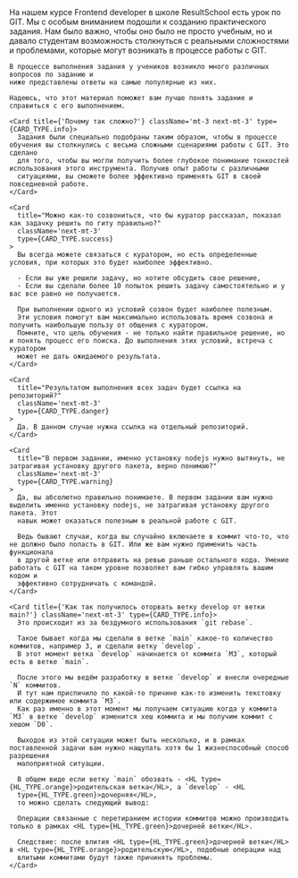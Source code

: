 
<MdxLayout>
  <MdxTemplate
    pubdate={'2024-04-21'}
    ogCanonicalUrl={LINKS.articles.resultGitTask.link}
    title={LINKS.articles.resultGitTask.title}
  >
    На нашем курсе Frontend developer в школе ResultSchool есть урок по GIT.
    Мы с особым вниманием подошли к созданию практического задания.
    Нам было важно, чтобы оно было не просто учебным,
    но и давало студентам возможность столкнуться с реальными сложностями и проблемами,
    которые могут возникать в процессе работы с GIT.

    В процессе выполнения задания у учеников возникло много различных вопросов по заданию и
    ниже представлены ответы на самые популярные из них.

    Надеюсь, что этот материал поможет вам лучше понять задание и справиться с его выполнением.

    <Card title={'Почему так сложно?'} className='mt-3 next-mt-3' type={CARD_TYPE.info}>
      Задания были специально подобраны таким образом, чтобы в процессе обучения вы столкнулись с весьма сложными сценариями работы с GIT. Это сделано
      для того, чтобы вы могли получить более глубокое понимание тонкостей использования этого инструмента. Получив опыт работы с различными
      ситуациями, вы сможете более эффективно применять GIT в своей повседневной работе.
    </Card>

    <Card
      title="Можно как-то созвониться, что бы куратор рассказал, показал как задачку решить по гиту правильно?"
      className='next-mt-3'
      type={CARD_TYPE.success}
    >
      Вы всегда можете связаться с куратором, но есть определенные условия, при которых это будет наиболее эффективно.

      - Если вы уже решили задачу, но хотите обсудить свое решение,
      - Если вы сделали более 10 попыток решить задачу самостоятельно и у вас все равно не получается.

      При выполнении одного из условий созвон будет наиболее полезным.
      Эти условия помогут вам максимально использовать время созвона и получить наибольшую пользу от общения с куратором.
      Помните, что цель обучения - не только найти правильное решение, но и понять процесс его поиска. До выполнения этих условий, встреча с куратором
      может не дать ожидаемого результата.
    </Card>

    <Card
      title="Результатом выполнения всех задач будет ссылка на репозиторий?"
      className='next-mt-3'
      type={CARD_TYPE.danger}
    >
      Да. В данном случае нужна ссылка на отдельный репозиторий.
    </Card>

    <Card
      title="В первом задании, именно установку nodejs нужно вытянуть, не затрагивая установку другого пакета, верно понимаю?"
      className='next-mt-3'
      type={CARD_TYPE.warning}
    >
      Да, вы абсолютно правильно понимаете. В первом задании вам нужно выделить именно установку nodejs, не затрагивая установку другого пакета. Этот
      навык может оказаться полезным в реальной работе с GIT.

      Ведь бывают случаи, когда вы случайно включаете в коммит что-то, что не должно было попасть в GIT. Или же вам нужно применить часть функционала
      в другой ветке или отправить на ревью раньше остального кода. Умение работать с GIT на таком уровне позволяет вам гибко управлять вашим кодом и
      эффективно сотрудничать с командой.
    </Card>

    <Card title={'Как так получилось оторвать ветку develop от ветки main?'} className='next-mt-3' type={CARD_TYPE.info}>
      Это происходит из за бездумного использования `git rebase`.

      Такое бывает когда мы сделали в ветке `main` какое-то количество коммитов, например 3, и сделали ветку `develop`.
      В этот момент ветка `develop` начинается от коммита `M3`, который есть в ветке `main`.

      После этого мы ведём разработку в ветке `develop` и внесли очередные `N` коммитов.
      И тут нам приспичило по какой-то причине как-то изменить текстовку или содержимое коммита `M3`.
      Как раз именно в этот момент мы получаем ситуацию когда у коммита `M3` в ветке `develop` изменится хеш коммита и мы получим коммит с хешом `D0`.

      Выходов из этой ситуации может быть несколько, и в рамках поставленной задачи вам нужно нащупать хотя бы 1 жизнеспособный способ разрешения
      малоприятной ситуации.

      В общем виде если ветку `main` обозвать - <HL type={HL_TYPE.orange}>родительская ветка</HL>, а `develop` - <HL
      type={HL_TYPE.green}>дочерняя</HL>,
      то можно сделать следующий вывод:

      Операции связанные с перетиранием истории коммитов можно производить только в рамках <HL type={HL_TYPE.green}>дочерней ветки</HL>.

      Следствие: после влития <HL type={HL_TYPE.green}>дочерней ветки</HL> в <HL type={HL_TYPE.orange}>родительскую</HL>, подобные операции над
      влитыми коммитами будут также причинять проблемы.
    </Card>
  </MdxTemplate>
</MdxLayout>
